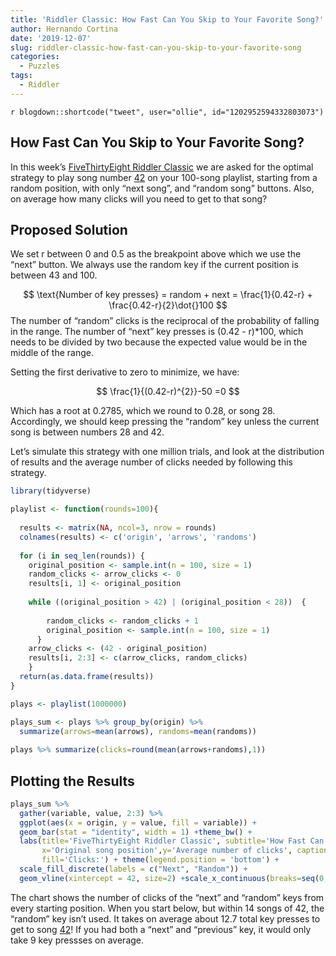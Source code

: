 ```yaml
---
title: 'Riddler Classic: How Fast Can You Skip to Your Favorite Song?'
author: Hernando Cortina
date: '2019-12-07'
slug: riddler-classic-how-fast-can-you-skip-to-your-favorite-song
categories:
  - Puzzles
tags:
  - Riddler
---
```


`r blogdown::shortcode("tweet", user="ollie", id="1202952594332803073")`


## How Fast Can You Skip to Your Favorite Song?

In this week's [FiveThirtyEight Riddler Classic](https://fivethirtyeight.com/features/how-fast-can-you-skip-to-your-favorite-song/) we are asked for the optimal strategy to play song number [42](http://news.mit.edu/2019/answer-life-universe-and-everything-sum-three-cubes-mathematics-0910) on your 100-song playlist, starting from a random position, with only "next song", and "random song" buttons. Also, on average how many clicks will you need to get to that song?

## Proposed Solution
We set r between 0 and 0.5 as the breakpoint above which we use the "next" button. We always use the random key if the current position is between 43 and 100.

$$
\text{Number of key presses} = random + next = \frac{1}{0.42-r} + \frac{0.42-r}{2}\dot{}100
$$
The number of "random" clicks is the reciprocal of the probability of falling in the range. The number of "next" key presses is (0.42 - r)*100, which needs to be divided by two because the expected value would be in the middle of the range.

Setting the first derivative to zero to minimize, we have:

$$
\frac{1}{(0.42-r)^{2}}-50 =0
$$

Which has a root at 0.2785, which we round to 0.28, or song 28. Accordingly, we should keep pressing the "random" key unless the current song is between numbers 28 and 42.

Let's simulate this strategy with one million trials, and look at the distribution of results and the average number of clicks needed by following this strategy. 

```r
library(tidyverse)

playlist <- function(rounds=100){
  
  results <- matrix(NA, ncol=3, nrow = rounds)
  colnames(results) <- c('origin', 'arrows', 'randoms')
  
  for (i in seq_len(rounds)) {
    original_position <- sample.int(n = 100, size = 1)
    random_clicks <- arrow_clicks <- 0
    results[i, 1] <- original_position
    
    while ((original_position > 42) | (original_position < 28))  {
    
        random_clicks <- random_clicks + 1
        original_position <- sample.int(n = 100, size = 1)
      }
    arrow_clicks <- (42 - original_position)
    results[i, 2:3] <- c(arrow_clicks, random_clicks)
    }
  return(as.data.frame(results))
}

plays <- playlist(1000000)

plays_sum <- plays %>% group_by(origin) %>%
  summarize(arrows=mean(arrows), randoms=mean(randoms))
  
plays %>% summarize(clicks=round(mean(arrows+randoms),1))
```

## Plotting the Results

```r
plays_sum %>% 
  gather(variable, value, 2:3) %>% 
  ggplot(aes(x = origin, y = value, fill = variable)) + 
  geom_bar(stat = "identity", width = 1) +theme_bw() +
  labs(title='FiveThirtyEight Riddler Classic', subtitle='How Fast Can You Skip To Your Favorite Song?',
       x='Original song position',y='Average number of clicks', caption = 'By @cortinah, Dec 7, 2019',
       fill='Clicks:') + theme(legend.position = 'bottom') +
  scale_fill_discrete(labels = c("Next", "Random")) +
  geom_vline(xintercept = 42, size=2) +scale_x_continuous(breaks=seq(0, 100, 10))
```

The chart shows the number of clicks of the "next" and "random" keys from every starting position.  When you start below, but within 14 songs of 42, the "random" key isn't used.  It takes on average about 12.7 total key presses to get to song [42](https://hitchhikers.fandom.com/wiki/42)!  If you had both a "next" and "previous" key, it would only take 9 key pressses on average.